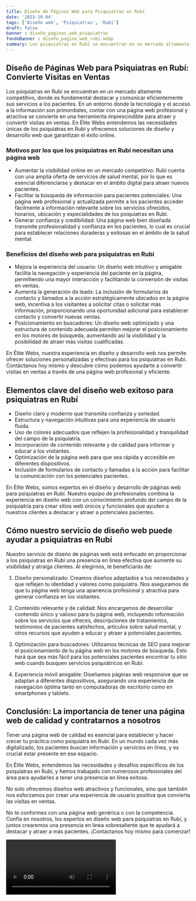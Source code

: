 ```yaml
---
title: Diseño de Páginas Web para Psiquiatras en Rubí
date: '2023-10-04'
tags: ['Diseño web', 'Psiquiatras', 'Rubí']
draft: false
banner : diseño_paginas_web_psiquiatras
fondoBanner : diseño_pagina_web_rubí.webp
summary: Los psiquiatras en Rubí se encuentran en un mercado altamente competitivo, donde es fundamental destacar y comunicar eficientemente sus servicios a los pacientes. En un entorno donde la tecnología y el acceso a la información son primordiales, contar con una página web profesional y atractiva se convierte en una herramienta imprescindible para atraer y convertir visitas en ventas. En Élite Webs entendemos las necesidades únicas de los psiquiatras en Rubí y ofrecemos soluciones de diseño y desarrollo web que garantizan el éxito online.
---
```


## Diseño de Páginas Web para Psiquiatras en Rubí: Convierte Visitas en Ventas

Los psiquiatras en Rubí se encuentran en un mercado altamente competitivo, donde es fundamental destacar y comunicar eficientemente sus servicios a los pacientes. En un entorno donde la tecnología y el acceso a la información son primordiales, contar con una página web profesional y atractiva se convierte en una herramienta imprescindible para atraer y convertir visitas en ventas. En Élite Webs entendemos las necesidades únicas de los psiquiatras en Rubí y ofrecemos soluciones de diseño y desarrollo web que garantizan el éxito online.

### Motivos por los que los psiquiatras en Rubí necesitan una página web
- Aumentar la visibilidad online en un mercado competitivo: Rubí cuenta con una amplia oferta de servicios de salud mental, por lo que es esencial diferenciarse y destacar en el ámbito digital para atraer nuevos pacientes.
- Facilitar la búsqueda de información para pacientes potenciales: Una página web profesional y actualizada permite a los pacientes acceder fácilmente a información relevante sobre los servicios ofrecidos, horarios, ubicación y especialidades de los psiquiatras en Rubí.
- Generar confianza y credibilidad: Una página web bien diseñada transmite profesionalidad y confianza en los pacientes, lo cual es crucial para establecer relaciones duraderas y exitosas en el ámbito de la salud mental.

### Beneficios del diseño web para psiquiatras en Rubí
- Mejora la experiencia del usuario: Un diseño web intuitivo y amigable facilita la navegación y experiencia del paciente en la página, permitiendo una mayor interacción y facilitando la conversión de visitas en ventas.
- Aumenta la generación de leads: La inclusión de formularios de contacto y llamados a la acción estratégicamente ubicados en la página web, incentiva a los visitantes a solicitar citas o solicitar más información, proporcionando una oportunidad adicional para establecer contacto y convertir nuevas ventas.
- Posicionamiento en buscadores: Un diseño web optimizado y una estructura de contenido adecuada permiten mejorar el posicionamiento en los motores de búsqueda, aumentando así la visibilidad y la posibilidad de atraer más visitas cualificadas.

En Élite Webs, nuestra experiencia en diseño y desarrollo web nos permite ofrecer soluciones personalizadas y efectivas para los psiquiatras en Rubí. Contáctanos hoy mismo y descubre cómo podemos ayudarte a convertir visitas en ventas a través de una página web profesional y eficiente.

<GifSeo />

<Cta />

## Elementos clave del diseño web exitoso para psiquiatras en Rubí

- Diseño claro y moderno que transmita confianza y seriedad.
- Estructura y navegación intuitivas para una experiencia de usuario fluida.
- Uso de colores adecuados que reflejen la profesionalidad y tranquilidad del campo de la psiquiatría.
- Incorporación de contenido relevante y de calidad para informar y educar a los visitantes.
- Optimización de la página web para que sea rápida y accesible en diferentes dispositivos.
- Inclusión de formularios de contacto y llamadas a la acción para facilitar la comunicación con los potenciales pacientes.

En Élite Webs, somos expertos en el diseño y desarrollo de páginas web para psiquiatras en Rubí. Nuestro equipo de profesionales combina la experiencia en diseño web con un conocimiento profundo del campo de la psiquiatría para crear sitios web únicos y funcionales que ayuden a nuestros clientes a destacar y atraer a potenciales pacientes.

## Cómo nuestro servicio de diseño web puede ayudar a psiquiatras en Rubí

Nuestro servicio de diseño de páginas web está enfocado en proporcionar a los psiquiatras en Rubí una presencia en línea efectiva que aumente su visibilidad y atraiga clientes. Al elegirnos, te beneficiarás de:

1. Diseño personalizado: Creamos diseños adaptados a tus necesidades y que reflejen tu identidad y valores como psiquiatra. Nos aseguramos de que tu página web tenga una apariencia profesional y atractiva para generar confianza en los visitantes.

2. Contenido relevante y de calidad: Nos encargamos de desarrollar contenido único y valioso para tu página web, incluyendo información sobre los servicios que ofreces, descripciones de tratamientos, testimonios de pacientes satisfechos, artículos sobre salud mental, y otros recursos que ayuden a educar y atraer a potenciales pacientes.

3. Optimización para buscadores: Utilizamos técnicas de SEO para mejorar el posicionamiento de tu página web en los motores de búsqueda. Esto hará que sea más fácil para los potenciales pacientes encontrar tu sitio web cuando busquen servicios psiquiátricos en Rubí.

4. Experiencia móvil amigable: Diseñamos páginas web responsive que se adaptan a diferentes dispositivos, asegurando una experiencia de navegación óptima tanto en computadoras de escritorio como en smartphones y tablets.

## Conclusión: La importancia de tener una página web de calidad y contratarnos a nosotros

Tener una página web de calidad es esencial para establecer y hacer crecer tu práctica como psiquiatra en Rubí. En un mundo cada vez más digitalizado, los pacientes buscan información y servicios en línea, y es crucial estar presente en ese espacio.

En Élite Webs, entendemos las necesidades y desafíos específicos de los psiquiatras en Rubí, y hemos trabajado con numerosos profesionales del área para ayudarles a tener una presencia en línea exitosa.

No solo ofrecemos diseños web atractivos y funcionales, sino que también nos esforzamos por crear una experiencia de usuario positiva que convierta las visitas en ventas. 

No te conformes con una página web genérica o con la competencia. Confía en nosotros, los expertos en diseño web para psiquiatras en Rubí, y juntos crearemos una presencia en línea sobresaliente que te ayudará a destacar y atraer a más pacientes. ¡Contáctanos hoy mismo para comenzar!

<Video />

<CtaBot job='Psiquiatras' city='Rubí'/>

<Gmaps query='Rubí+españa+maps' />